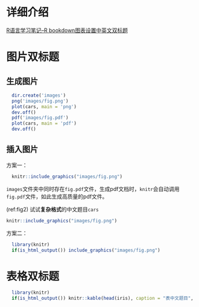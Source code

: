 \mainmatter

# 详细介绍

[R语言学习笔记--R bookdown图表设置中英文双标题](https://www.jianshu.com/p/addd3a2bdf27)

# 图片双标题 {#intro}

## 生成图片

```{r}
  dir.create('images')
  png('images/fig.png')
  plot(cars, main = 'png')
  dev.off()
  pdf('images/fig.pdf')
  plot(cars, main = 'pdf')
  dev.off()
```

## 插入图片

方案一：

```{r fig1, out.width='50%', fig.cap="中文题目", bicap='English caption', fig.align="center"}
  knitr::include_graphics("images/fig.png")
```
`images`文件夹中同时存在`fig.pdf`文件，生成pdf文档时，`knitr`会自动调用`fig.pdf`文件，如此生成高质量的pdf文件。

(ref:fig2) 试试**复杂格式**的中文题目`cars` 

```{r fig2, out.width='50%',fig.cap='(ref:fig2)', bicap = "English caption2", fig.align="center"}
knitr::include_graphics("images/fig.png") 
```

方案二：

\begin{figure}
```{r, out.width='50%', fig.align="center", echo = FALSE}
  knitr::include_graphics("images/fig.png")
```
\bicaption{在不同调谐因子\textit{k}下的缺损文件可比较性实验结果}{Incompletele comparable probability in different factor k}
\label{fig:fig3}
\end{figure}


```{r fig3, echo = FALSE, out.width='50%', fig.align="center", fig.cap="在不同调谐因子k下的缺损文件可比较性实验结果"}
  library(knitr)
  if(is_html_output()) include_graphics("images/fig.png")
```

# 表格双标题 {#table}

\begin{table}[!htbp]
	\centering
	\bicaption{表中文题目}{Table English caption}
	\label{tab:Tab1}
  ```{r, echo = FALSE}
  knitr::kable( head(iris), booktabs = TRUE)
  ```
\end{table}

```{r Tab1, echo = FALSE}
  library(knitr)
  if(is_html_output()) knitr::kable(head(iris), caption = "表中文题目", booktabs = TRUE)
```



